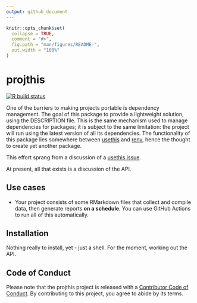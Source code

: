 ```yaml
---
output: github_document
---
```


<!-- README.md is generated from README.Rmd. Please edit that file -->

```r
knitr::opts_chunk$set(
  collapse = TRUE,
  comment = "#>",
  fig.path = "man/figures/README-",
  out.width = "100%"
)
```

# projthis

<!-- badges: start -->
[![R build status](https://github.com/ijlyttle/projthis/workflows/R-CMD-check/badge.svg)](https://github.com/ijlyttle/projthis/actions)
<!-- badges: end -->

One of the barriers to making projects portable is dependency management. The goal of this package to provide a lightweight solution, using the DESCRIPTION file. This is the same mechanism used to manage dependencies for packages; it is subject to the same limitation: the project will run using the latest version of all its dependencies. The functionality of this package lies somewhere between [usethis](https://usethis.r-lib.org/) and [renv](https://rstudio.github.io/renv), hence the thought to create yet another package.

This effort sprang from a discussion of a [usethis issue](https://github.com/r-lib/usethis/issues/1194).

At present, all that exists is a discussion of the API.
 
## Use cases

- Your project consists of some RMarkdown files that collect and compile data, then generate reports **on a schedule**. You can use GitHub Actions to run all of this automatically.
 
 
## Installation

Nothing really to install, yet - just a shell. For the moment, working out the API.

## Code of Conduct

Please note that the projthis project is released with a [Contributor Code of Conduct](https://contributor-covenant.org/version/2/0/CODE_OF_CONDUCT.html). By contributing to this project, you agree to abide by its terms.
